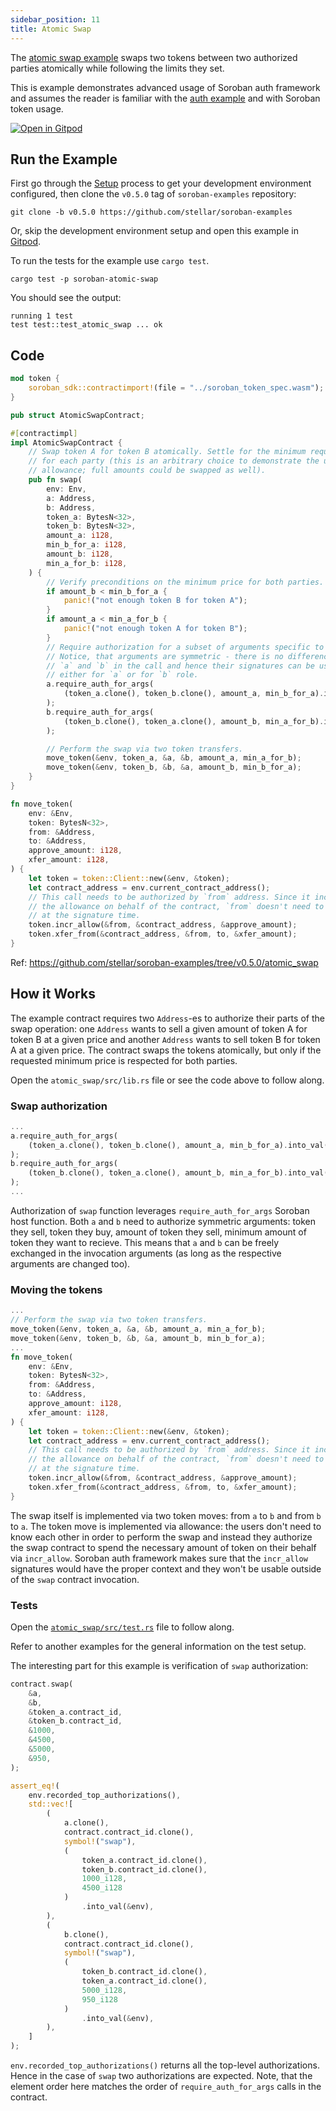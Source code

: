 ```yaml
---
sidebar_position: 11
title: Atomic Swap
---
```


The [atomic swap example] swaps two tokens between two authorized parties 
atomically while following the limits they set.

This is example demonstrates advanced usage of Soroban auth framework and
assumes the reader is familiar with the [auth example](auth.mdx) and with
Soroban token usage.

[![Open in Gitpod](https://gitpod.io/button/open-in-gitpod.svg)][oigp]

[oigp]: https://gitpod.io/#https://github.com/stellar/soroban-examples/tree/v0.5.0

[atomic swap example]: https://github.com/stellar/soroban-examples/tree/v0.5.0/atomic_swap

## Run the Example

First go through the [Setup] process to get your development environment
configured, then clone the `v0.5.0` tag of `soroban-examples` repository:

[Setup]: ../getting-started/setup.mdx

```
git clone -b v0.5.0 https://github.com/stellar/soroban-examples
```

Or, skip the development environment setup and open this example in [Gitpod][oigp].

To run the tests for the example use `cargo test`.

```
cargo test -p soroban-atomic-swap
```

You should see the output:

```
running 1 test
test test::test_atomic_swap ... ok
```

## Code

```rust title="atomic_swap/src/lib.rs"
mod token {
    soroban_sdk::contractimport!(file = "../soroban_token_spec.wasm");
}

pub struct AtomicSwapContract;

#[contractimpl]
impl AtomicSwapContract {
    // Swap token A for token B atomically. Settle for the minimum requested price
    // for each party (this is an arbitrary choice to demonstrate the usage of
    // allowance; full amounts could be swapped as well).
    pub fn swap(
        env: Env,
        a: Address,
        b: Address,
        token_a: BytesN<32>,
        token_b: BytesN<32>,
        amount_a: i128,
        min_b_for_a: i128,
        amount_b: i128,
        min_a_for_b: i128,
    ) {
        // Verify preconditions on the minimum price for both parties.
        if amount_b < min_b_for_a {
            panic!("not enough token B for token A");
        }
        if amount_a < min_a_for_b {
            panic!("not enough token A for token B");
        }
        // Require authorization for a subset of arguments specific to a party.
        // Notice, that arguments are symmetric - there is no difference between
        // `a` and `b` in the call and hence their signatures can be used
        // either for `a` or for `b` role.
        a.require_auth_for_args(
            (token_a.clone(), token_b.clone(), amount_a, min_b_for_a).into_val(&env),
        );
        b.require_auth_for_args(
            (token_b.clone(), token_a.clone(), amount_b, min_a_for_b).into_val(&env),
        );

        // Perform the swap via two token transfers.
        move_token(&env, token_a, &a, &b, amount_a, min_a_for_b);
        move_token(&env, token_b, &b, &a, amount_b, min_b_for_a);
    }
}

fn move_token(
    env: &Env,
    token: BytesN<32>,
    from: &Address,
    to: &Address,
    approve_amount: i128,
    xfer_amount: i128,
) {
    let token = token::Client::new(&env, &token);
    let contract_address = env.current_contract_address();
    // This call needs to be authorized by `from` address. Since it increases
    // the allowance on behalf of the contract, `from` doesn't need to know `to`
    // at the signature time.
    token.incr_allow(&from, &contract_address, &approve_amount);
    token.xfer_from(&contract_address, &from, to, &xfer_amount);
}
```

Ref: https://github.com/stellar/soroban-examples/tree/v0.5.0/atomic_swap

## How it Works

The example contract requires two `Address`-es to authorize their parts of the
swap operation: one `Address` wants to sell a given amount of token A for
token B at a given price and another `Address` wants to sell token B for token
A at a given price. The contract swaps the tokens atomically, but only if the
requested minimum price is respected for both parties.

Open the `atomic_swap/src/lib.rs` file or see the code above to follow along.

### Swap authorization

```rust
...
a.require_auth_for_args(
    (token_a.clone(), token_b.clone(), amount_a, min_b_for_a).into_val(&env),
);
b.require_auth_for_args(
    (token_b.clone(), token_a.clone(), amount_b, min_a_for_b).into_val(&env),
);
...
```

Authorization of `swap` function leverages `require_auth_for_args` Soroban host
function. Both `a` and `b` need to authorize symmetric arguments: token they
sell, token they buy, amount of token they sell, minimum amount of token they
want to recieve. This means that `a` and `b` can be freely exchanged in the
invocation arguments (as long as the respective arguments are changed too).

### Moving the tokens

```rust
...
// Perform the swap via two token transfers.
move_token(&env, token_a, &a, &b, amount_a, min_a_for_b);
move_token(&env, token_b, &b, &a, amount_b, min_b_for_a);
...
fn move_token(
    env: &Env,
    token: BytesN<32>,
    from: &Address,
    to: &Address,
    approve_amount: i128,
    xfer_amount: i128,
) {
    let token = token::Client::new(&env, &token);
    let contract_address = env.current_contract_address();
    // This call needs to be authorized by `from` address. Since it increases
    // the allowance on behalf of the contract, `from` doesn't need to know `to`
    // at the signature time.
    token.incr_allow(&from, &contract_address, &approve_amount);
    token.xfer_from(&contract_address, &from, to, &xfer_amount);
}
```

The swap itself is implemented via two token moves: from `a` to `b` and from `b`
to `a`. The token move is implemented via allowance: the users don't need to
know each other in order to perform the swap and instead they authorize the swap
contract to spend the necessary amount of token on their behalf via
`incr_allow`. Soroban auth framework makes sure that the `incr_allow` signatures
would have the proper context and they won't be usable outside of the `swap`
contract invocation.

### Tests

Open the [`atomic_swap/src/test.rs`] file to follow along.

[`atomic_swap/src/test.rs`]: https://github.com/stellar/soroban-examples/tree/v0.5.0/atomic_swap/src/test.rs

Refer to another examples for the general information on the test setup.

The interesting part for this example is verification of `swap` authorization:

```rust
contract.swap(
    &a,
    &b,
    &token_a.contract_id,
    &token_b.contract_id,
    &1000,
    &4500,
    &5000,
    &950,
);

assert_eq!(
    env.recorded_top_authorizations(),
    std::vec![
        (
            a.clone(),
            contract.contract_id.clone(),
            symbol!("swap"),
            (
                token_a.contract_id.clone(),
                token_b.contract_id.clone(),
                1000_i128,
                4500_i128
            )
                .into_val(&env),
        ),
        (
            b.clone(),
            contract.contract_id.clone(),
            symbol!("swap"),
            (
                token_b.contract_id.clone(),
                token_a.contract_id.clone(),
                5000_i128,
                950_i128
            )
                .into_val(&env),
        ),
    ]
);
```

`env.recorded_top_authorizations()` returns all the top-level authorizations.
Hence in the case of `swap` two authorizations are expected. Note, that the
element order here matches the order of `require_auth_for_args` calls in the
contract.
